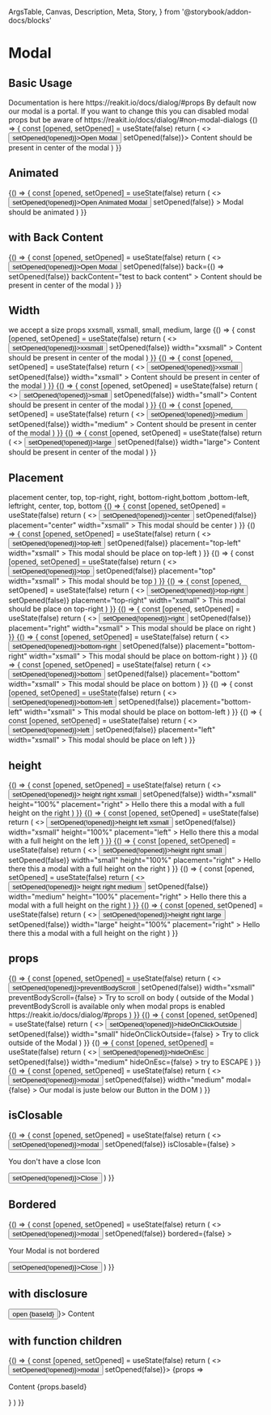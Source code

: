   ArgsTable,
  Canvas,
  Description,
  Meta,
  Story,
} from '@storybook/addon-docs/blocks'

<Meta title="Components/Modal" component={Modal} />

# Modal

## Basic Usage

<Description>
  Documentation is here https://reakit.io/docs/dialog/#props By default now our
  modal is a portal. If you want to change this you can disabled modal props but
  be aware of https://reakit.io/docs/dialog/#non-modal-dialogs
</Description>

<Canvas>
  <Story name="basic">
    {() => {
      const [opened, setOpened] = useState(false)
      return (
        <>
          <Button onClick={() => setOpened(!opened)}>Open Modal</Button>
          <Modal opened={opened} onClose={() => setOpened(false)}>
            <Box p={4}>Content should be present in center of the modal</Box>
          </Modal>
        </>
      )
    }}
  </Story>
</Canvas>

## Animated

<Canvas>
  <Story name="animated">
    {() => {
      const [opened, setOpened] = useState(false)
      return (
        <>
          <Button onClick={() => setOpened(!opened)}>Open Animated Modal</Button>
          <Modal animated={true} opened={opened} onClose={() => setOpened(false)} >
            <Box p={4}>Modal should be animated</Box>
          </Modal>
        </>
      )
    }}
  </Story>
</Canvas>

## with Back Content

<Canvas>
  <Story name="back">
    {() => {
      const [opened, setOpened] = useState(false)
      return (
        <>
          <Button onClick={() => setOpened(!opened)}>Open Modal</Button>
          <Modal
            opened={opened}
            onClose={() => setOpened(false)}
            back={() => setOpened(false)}
            backContent="test to back content"
          >
            <Box p={4}>Content should be present in center of the modal</Box>
          </Modal>
        </>
      )
    }}
  </Story>
</Canvas>

## Width

<Description>
  we accept a size props xxsmall, xsmall, small, medium, large
</Description>

<Canvas>
  <Story name="Width xssmall">
    {() => {
      const [opened, setOpened] = useState(false)
      return (
        <>
          <Button onClick={() => setOpened(!opened)}>xxsmall</Button>
          <Modal
            opened={opened}
            onClose={() => setOpened(false)}
            width="xxsmall"
          >
            <Box p={4}>Content should be present in center of the modal</Box>
          </Modal>
        </>
      )
    }}
  </Story>
  <Story name="Width xsmall">
    {() => {
      const [opened, setOpened] = useState(false)
      return (
        <>
          <Button onClick={() => setOpened(!opened)}>xsmall</Button>
          <Modal
            opened={opened}
            onClose={() => setOpened(false)}
            width="xsmall"
          >
            <Box p={4}>Content should be present in center of the modal</Box>
          </Modal>
        </>
      )
    }}
  </Story>
  <Story name="Width small">
    {() => {
      const [opened, setOpened] = useState(false)
      return (
        <>
          <Button onClick={() => setOpened(!opened)}>small</Button>
          <Modal opened={opened} onClose={() => setOpened(false)} width="small">
            <Box p={4}>Content should be present in center of the modal</Box>
          </Modal>
        </>
      )
    }}
  </Story>
  <Story name="Width medium">
    {() => {
      const [opened, setOpened] = useState(false)
      return (
        <>
          <Button onClick={() => setOpened(!opened)}>medium</Button>
          <Modal
            opened={opened}
            onClose={() => setOpened(false)}
            width="medium"
          >
            <Box p={4}>Content should be present in center of the modal</Box>
          </Modal>
        </>
      )
    }}
  </Story>
  <Story name="Width large">
    {() => {
      const [opened, setOpened] = useState(false)
      return (
        <>
          <Button onClick={() => setOpened(!opened)}>large</Button>
          <Modal opened={opened} onClose={() => setOpened(false)} width="large">
            <Box p={4}>Content should be present in center of the modal</Box>
          </Modal>
        </>
      )
    }}
  </Story>
</Canvas>

## Placement

<Description>
  placement center, top, top-right, right, bottom-right,bottom ,bottom-left,
  leftright, center, top, bottom
</Description>

<Canvas>
  <Story name="center">
    {() => {
      const [opened, setOpened] = useState(false)
      return (
        <>
          <Button onClick={() => setOpened(!opened)}>center</Button>
          <Modal
            opened={opened}
            onClose={() => setOpened(false)}
            placement="center"
            width="xsmall"
          >
            <Box p={4}>This modal should be center</Box>
          </Modal>
        </>
      )
    }}
  </Story>
  <Story name="top-left">
    {() => {
      const [opened, setOpened] = useState(false)
      return (
        <>
          <Button onClick={() => setOpened(!opened)}>top-left</Button>
          <Modal
            opened={opened}
            onClose={() => setOpened(false)}
            placement="top-left"
            width="xsmall"
          >
            <Box p={4}>This modal should be place on top-left</Box>
          </Modal>
        </>
      )
    }}
  </Story>
  <Story name="top">
    {() => {
      const [opened, setOpened] = useState(false)
      return (
        <>
          <Button onClick={() => setOpened(!opened)}>top</Button>
          <Modal
            opened={opened}
            onClose={() => setOpened(false)}
            placement="top"
            width="xsmall"
          >
            <Box p={4}>This modal should be top</Box>
          </Modal>
        </>
      )
    }}
  </Story>
  <Story name="top-right">
    {() => {
      const [opened, setOpened] = useState(false)
      return (
        <>
          <Button onClick={() => setOpened(!opened)}>top-right</Button>
          <Modal
            opened={opened}
            onClose={() => setOpened(false)}
            placement="top-right"
            width="xsmall"
          >
            <Box p={4}>This modal should be place on top-right</Box>
          </Modal>
        </>
      )
    }}
  </Story>
  <Story name="right">
    {() => {
      const [opened, setOpened] = useState(false)
      return (
        <>
          <Button onClick={() => setOpened(!opened)}>right</Button>
          <Modal
            opened={opened}
            onClose={() => setOpened(false)}
            placement="right"
            width="xsmall"
          >
            <Box p={4}>This modal should be place on right</Box>
          </Modal>
        </>
      )
    }}
  </Story>
  <Story name="bottom-right">
    {() => {
      const [opened, setOpened] = useState(false)
      return (
        <>
          <Button onClick={() => setOpened(!opened)}>bottom-right</Button>
          <Modal
            opened={opened}
            onClose={() => setOpened(false)}
            placement="bottom-right"
            width="xsmall"
          >
            <Box p={4}>This modal should be place on bottom-right</Box>
          </Modal>
        </>
      )
    }}
  </Story>
  <Story name="bottom">
    {() => {
      const [opened, setOpened] = useState(false)
      return (
        <>
          <Button onClick={() => setOpened(!opened)}>bottom</Button>
          <Modal
            opened={opened}
            onClose={() => setOpened(false)}
            placement="bottom"
            width="xsmall"
          >
            <Box p={4}>This modal should be place on bottom</Box>
          </Modal>
        </>
      )
    }}
  </Story>
  <Story name="bottom-left">
    {() => {
      const [opened, setOpened] = useState(false)
      return (
        <>
          <Button onClick={() => setOpened(!opened)}>bottom-left</Button>
          <Modal
            opened={opened}
            onClose={() => setOpened(false)}
            placement="bottom-left"
            width="xsmall"
          >
            <Box p={4}>This modal should be place on bottom-left</Box>
          </Modal>
        </>
      )
    }}
  </Story>
  <Story name="left">
    {() => {
      const [opened, setOpened] = useState(false)
      return (
        <>
          <Button onClick={() => setOpened(!opened)}>left</Button>
          <Modal
            opened={opened}
            onClose={() => setOpened(false)}
            placement="left"
            width="xsmall"
          >
            <Box p={4}>This modal should be place on left</Box>
          </Modal>
        </>
      )
    }}
  </Story>
</Canvas>

## height

<Canvas>
  <Story name="height right xsmall">
    {() => {
      const [opened, setOpened] = useState(false)
      return (
        <>
          <Button onClick={() => setOpened(!opened)}>
            height right xsmall
          </Button>
          <Modal
            opened={opened}
            onClose={() => setOpened(false)}
            width="xsmall"
            height="100%"
            placement="right"
          >
            <Box p={4}>
              Hello there this a modal with a full height on the right
            </Box>
          </Modal>
        </>
      )
    }}
  </Story>
  <Story name="height left xsmall">
    {() => {
      const [opened, setOpened] = useState(false)
      return (
        <>
          <Button onClick={() => setOpened(!opened)}>height left xsmall</Button>
          <Modal
            opened={opened}
            onClose={() => setOpened(false)}
            width="xsmall"
            height="100%"
            placement="left"
          >
            <Box p={4}>
              Hello there this a modal with a full height on the left
            </Box>
          </Modal>
        </>
      )
    }}
  </Story>
  <Story name="height right small">
    {() => {
      const [opened, setOpened] = useState(false)
      return (
        <>
          <Button onClick={() => setOpened(!opened)}>height right small</Button>
          <Modal
            opened={opened}
            onClose={() => setOpened(false)}
            width="small"
            height="100%"
            placement="right"
          >
            <Box p={4}>
              Hello there this a modal with a full height on the right
            </Box>
          </Modal>
        </>
      )
    }}
  </Story>
  <Story name="height right medium">
    {() => {
      const [opened, setOpened] = useState(false)
      return (
        <>
          <Button onClick={() => setOpened(!opened)}>
            height right medium
          </Button>
          <Modal
            opened={opened}
            onClose={() => setOpened(false)}
            width="medium"
            height="100%"
            placement="right"
          >
            <Box p={4}>
              Hello there this a modal with a full height on the right
            </Box>
          </Modal>
        </>
      )
    }}
  </Story>
  <Story name="height right large">
    {() => {
      const [opened, setOpened] = useState(false)
      return (
        <>
          <Button onClick={() => setOpened(!opened)}>height right large</Button>
          <Modal
            opened={opened}
            onClose={() => setOpened(false)}
            width="large"
            height="100%"
            placement="right"
          >
            <Box p={4}>
              Hello there this a modal with a full height on the right
            </Box>
          </Modal>
        </>
      )
    }}
  </Story>
</Canvas>

## props

<Canvas>
  <Story name="preventBodyScroll">
    {() => {
      const [opened, setOpened] = useState(false)
      return (
        <>
          <Button onClick={() => setOpened(!opened)}>preventBodyScroll</Button>
          <Modal
            opened={opened}
            onClose={() => setOpened(false)}
            width="xsmall"
            preventBodyScroll={false}
          >
            <Box p={4}>
              Try to scroll on body ( outside of the Modal ) preventBodyScroll
              is available only when modal props is enabled
              https://reakit.io/docs/dialog/#props
            </Box>
          </Modal>
        </>
      )
    }}
  </Story>
  <Story name="hideOnClickOutside">
    {() => {
      const [opened, setOpened] = useState(false)
      return (
        <>
          <Button onClick={() => setOpened(!opened)}>hideOnClickOutside</Button>
          <Modal
            opened={opened}
            onClose={() => setOpened(false)}
            width="small"
            hideOnClickOutside={false}
          >
            <Box p={4}>Try to click outside of the Modal</Box>
          </Modal>
        </>
      )
    }}
  </Story>
  <Story name="hideOnEsc">
    {() => {
      const [opened, setOpened] = useState(false)
      return (
        <>
          <Button onClick={() => setOpened(!opened)}>hideOnEsc</Button>
          <Modal
            opened={opened}
            onClose={() => setOpened(false)}
            width="medium"
            hideOnEsc={false}
          >
            <Box p={4}>try to ESCAPE</Box>
          </Modal>
        </>
      )
    }}
  </Story>
  <Story name="modal">
    {() => {
      const [opened, setOpened] = useState(false)
      return (
        <>
          <Button onClick={() => setOpened(!opened)}>modal</Button>
          <Modal
            opened={opened}
            onClose={() => setOpened(false)}
            width="medium"
            modal={false}
          >
            <Box p={4}>Our modal is juste below our Button in the DOM </Box>
          </Modal>
        </>
      )
    }}
  </Story>
</Canvas>

## isClosable

<Canvas>
  <Story name="isClosable">
    {() => {
      const [opened, setOpened] = useState(false)
      return (
        <>
          <Button onClick={() => setOpened(!opened)}>modal</Button>
          <Modal
            opened={opened}
            onClose={() => setOpened(false)}
            isClosable={false}
          >
            <p>You don't have a close Icon</p>
            <Button onClick={() => setOpened(!opened)}>Close</Button>
          </Modal>
        </>
      )
    }}
  </Story>
</Canvas>

## Bordered

<Canvas>
  <Story name="bordered">
    {() => {
      const [opened, setOpened] = useState(false)
      return (
        <>
          <Button onClick={() => setOpened(!opened)}>modal</Button>
          <Modal
            opened={opened}
            onClose={() => setOpened(false)}
            bordered={false}
          >
            <p>Your Modal is not bordered</p>
            <Button onClick={() => setOpened(!opened)}>Close</Button>
          </Modal>
        </>
      )
    }}
  </Story>
</Canvas>

## with disclosure

<Canvas>
  <Story name="disclosure">
    <Modal disclosure={({ baseId }) => <Button> open {baseId} </Button>}>
      Content
    </Modal>
  </Story>
</Canvas>

## with function children

<Canvas>
  <Story name="children function">
    {() => {
      const [opened, setOpened] = useState(false)
      return (
        <>
          <Button onClick={() => setOpened(!opened)}>modal</Button>
          <Modal opened={opened} onClose={() => setOpened(false)}>
            {props => <p>Content {props.baseId} </p>}
          </Modal>
        </>
      )
    }}
  </Story>
</Canvas>

<ArgsTable of={Modal} />
